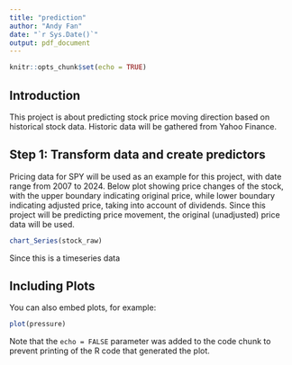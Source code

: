 ```yaml
---
title: "prediction"
author: "Andy Fan"
date: "`r Sys.Date()`"
output: pdf_document
---
```


```r
knitr::opts_chunk$set(echo = TRUE)
```

## Introduction

This project is about predicting stock price moving direction based on historical stock data. Historic data will be gathered from Yahoo Finance.

## Step 1: Transform data and create predictors

Pricing data for SPY will be used as an example for this project, with date range from 2007 to 2024. Below plot showing price changes of the stock, with the upper boundary indicating original price, while lower boundary indicating adjusted price, taking into account of dividends. Since this project will be predicting price movement, the original (unadjusted) price data will be used.

```r
chart_Series(stock_raw)
```

Since this is a timeseries data

## Including Plots

You can also embed plots, for example:

```r
plot(pressure)
```

Note that the `echo = FALSE` parameter was added to the code chunk to prevent printing of the R code that generated the plot.
